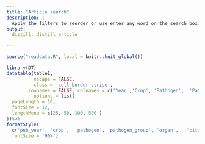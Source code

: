 ```yaml
---
title: "Article search"
description: |
  Apply the filters to reorder or use enter any word on the search box. The link icon will direct you to the publiser website to get the full article.
output:
  distill::distill_article

---
```



```r
source("readdata.R", local = knitr::knit_global())
```


```r
library(DT)
datatable(table1, 
          escape = FALSE,
          class = 'cell-border stripe',
        rownames = FALSE, colnames = c('Year','Crop', 'Pathogen',  'Pathogen group', 'Organ', 'citation', 'Ref'), 
          options = list(
  pageLength = 10,
  fontSize = 12,
  lengthMenu = c(25, 50, 100, 500 )
))%>%
formatStyle(
  c('pub_year', 'crop',  'pathogen', 'pathogen_group', 'organ',   'citation', 'weblink'),
  fontSize = '90%')

```




